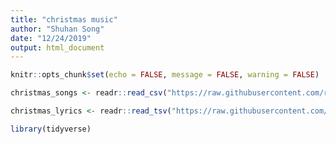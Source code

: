 ```yaml
---
title: "christmas music"
author: "Shuhan Song"
date: "12/24/2019"
output: html_document
---
```


```r
knitr::opts_chunk$set(echo = FALSE, message = FALSE, warning = FALSE)
```

```r
christmas_songs <- readr::read_csv("https://raw.githubusercontent.com/rfordatascience/tidytuesday/master/data/2019/2019-12-24/christmas_songs.csv")

christmas_lyrics <- readr::read_tsv("https://raw.githubusercontent.com/rfordatascience/tidytuesday/master/data/2019/2019-12-24/christmas_lyrics.tsv")

```

```r
library(tidyverse)
```

